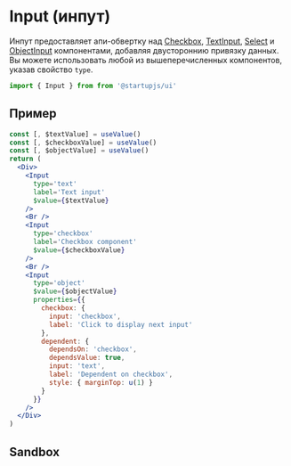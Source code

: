 
# Input (инпут)

Инпут предоставляет апи-обвертку над [Checkbox](/docs/forms/Checkbox), [TextInput](/docs/forms/TextInput), [Select](/docs/forms/Select) и [ObjectInput](/docs/forms/ObjectInput) компонентами, добавляя двустороннию привязку данных. Вы можете использовать любой из вышеперечисленных компонентов, указав свойство `type`.

```jsx
import { Input } from from '@startupjs/ui'
```

## Пример

```jsx example
const [, $textValue] = useValue()
const [, $checkboxValue] = useValue()
const [, $objectValue] = useValue()
return (
  <Div>
    <Input
      type='text'
      label='Text input'
      $value={$textValue}
    />
    <Br />
    <Input
      type='checkbox'
      label='Checkbox component'
      $value={$checkboxValue}
    />
    <Br />
    <Input
      type='object'
      $value={$objectValue}
      properties={{
        checkbox: {
          input: 'checkbox',
          label: 'Click to display next input'
        },
        dependent: {
          dependsOn: 'checkbox',
          dependsValue: true,
          input: 'text',
          label: 'Dependent on checkbox',
          style: { marginTop: u(1) }
        }
      }}
    />
  </Div>
)
```

## Sandbox

<Sandbox Component={Input} />
